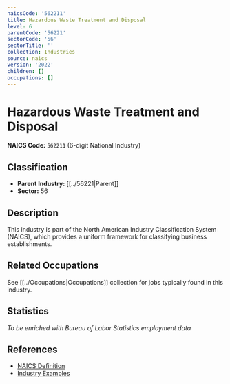 ```yaml
---
naicsCode: '562211'
title: Hazardous Waste Treatment and Disposal
level: 6
parentCode: '56221'
sectorCode: '56'
sectorTitle: ''
collection: Industries
source: naics
version: '2022'
children: []
occupations: []
---
```

# Hazardous Waste Treatment and Disposal

**NAICS Code:** `562211` (6-digit National Industry)

## Classification

- **Parent Industry:** [[../56221|Parent]]
- **Sector:** 56

## Description

This industry is part of the North American Industry Classification System (NAICS), which provides a uniform framework for classifying business establishments.

## Related Occupations

See [[../Occupations|Occupations]] collection for jobs typically found in this industry.

## Statistics

*To be enriched with Bureau of Labor Statistics employment data*

## References

- [NAICS Definition](https://www.census.gov/naics/)
- [Industry Examples](https://www.census.gov/naics/2022NAICS/)
